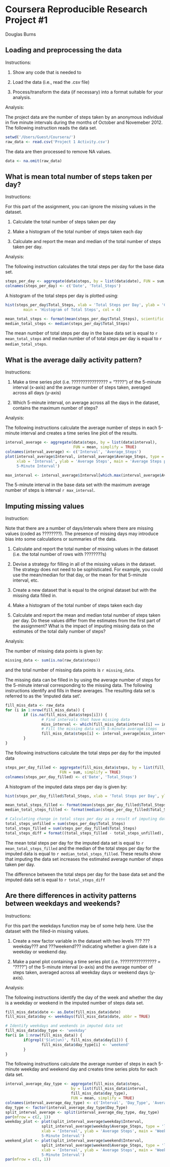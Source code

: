 Coursera Reproducible Research Project #1
===============================================================================

Douglas Burns


## Loading and preprocessing the data

Instructions:

1. Show any code that is needed to

2. Load the data (i.e., read the .csv file)

3. Process/transform the data (if necessary) into a format suitable for your 
analysis.

Analysis:

The project data are the number of steps taken by an anonymous individual 
in five minute intervals during the months of October and Novemeber 2012.
The following instruction reads the data set.

```r
setwd('/Users/Guest/Coursera/')
raw_data <- read.csv('Project 1 Activity.csv')
```

The data are then processed to remove NA values.

```r
data <- na.omit(raw_data)
```

## What is mean total number of steps taken per day?

Instructions:

For this part of the assignment, you can ignore the missing values in the dataset.

1. Calculate the total number of steps taken per day

2. Make a histogram of the total number of steps taken each day

3. Calculate and report the mean and median of the total number of steps taken per day.

Analysis:

The following instruction calculates the total steps per day for the base data set.

```r
steps_per_day <- aggregate(data$steps, by = list(data$date), FUN = sum, simplify = TRUE)
colnames(steps_per_day) <- c('Date', 'Total_Steps')
```

A histogram of the total steps per day is plotted using:

```r
hist(steps_per_day$Total_Steps, xlab = 'Total Steps per Day', ylab = 'Count', 
        main = 'Histogram of Total Steps', col = 4)
```


```r
mean_total_steps <- format(mean(steps_per_day$Total_Steps), scientific = FALSE )
median_total_steps <- median(steps_per_day$Total_Steps)
```

The mean number of total steps per day in the base data set is equal to `r mean_total_steps` and median number of of total steps per day is equal to `r median_total_steps`.

## What is the average daily activity pattern?

Instructions:

1. Make a time series plot (i.e. ???????????????? = "????") of the 5-minute interval (x-axis) and the average number of steps taken, averaged across all days (y-axis)

2. Which 5-minute interval, on average across all the days in the dataset, contains the maximum number of steps?

Analysis:

The following instructions calculate the average number of steps in each 5-minute interval and creates a time series line plot of the results.

```r
interval_average <- aggregate(data$steps, by = list(data$interval), 
                              FUN = mean, simplify = TRUE)
colnames(interval_average) <- c('Interval', 'Average_Steps')
plot(interval_average$Interval, interval_average$Average_Steps, type = 'l',
     xlab = 'Interval', ylab = 'Average Steps', main = 'Average Steps per 
     5-Minute Interval')
```


```r
max_interval <- interval_average$Interval[which.max(interval_average$Average_Steps)]
```

The 5-minute interval in the base data set with the maximum average number of steps is interval `r max_interval`. 

## Imputing missing values

Instruction:

Note that there are a number of days/intervals where there are missing values (coded as ????????). The presence of missing days may introduce bias into some calculations or summaries of the data.

1. Calculate and report the total number of missing values in the dataset (i.e. the total number of rows with ????????s)

2. Devise a strategy for filling in all of the missing values in the dataset. The strategy does not need to be sophisticated. For example, you could use the mean/median for that day, or the mean for that 5-minute interval, etc.

3. Create a new dataset that is equal to the original dataset but with the missing data filled in.

4. Make a histogram of the total number of steps taken each day 

5. Calculate and report the mean and median total number of steps taken per day. Do these values differ from the estimates from the first part of the assignment? What is the impact of imputing missing data on the estimates of the total daily number of steps?

Analysis:

The number of missing data points is given by:

```r
missing_data <- sum(is.na(raw_data$steps))
```

and the total number of missing data points is `r missing_data`.

The missing data can be filled in by using the average number of steps for the 5-minute interval corresponding to the missing data. The following instructions identify and fills in these averages. The resulting data set is referred to as the 'imputed data set'. 

```r
fill_miss_data <- raw_data
for (i in 1:nrow(fill_miss_data)) {
        if (is.na(fill_miss_data$steps[i])) {
                # Find intervals that have missing data
                miss_interval <- which(fill_miss_data$interval[i] == interval_average$Interval)
                # Fill the missing data with 5-minute average steps
                fill_miss_data$steps[i] <- interval_average[miss_interval, ]$Average_Steps
        }
}
```

The following instructions calculate the total steps per day for the imputed data

```r
steps_per_day_filled <- aggregate(fill_miss_data$steps, by = list(fill_miss_data$date), 
                        FUN = sum, simplify = TRUE)
colnames(steps_per_day_filled) <- c('Date', 'Total_Steps')
```

A histogram of the imputed data steps per day is given by:

```r
hist(steps_per_day_filled$Total_Steps, xlab = 'Total Steps per Day', ylab = 'Count', main = 'Histogram of Imputed Total Steps', col = 3)
```

```r
mean_total_steps_filled <- format(mean(steps_per_day_filled$Total_Steps), scientific = FALSE)
median_total_steps_filled <- format(median(steps_per_day_filled$Total_Steps), scientific = FALSE)

# Calculating change in total steps per day as a result of imputing data
total_steps_unfilled = sum(steps_per_day$Total_Steps)
total_steps_filled = sum(steps_per_day_filled$Total_Steps)
total_steps_diff = format((total_steps_filled - total_steps_unfilled), scientific = FALSE)
```

The mean total steps per day for the imputed data set is equal to `r mean_total_steps_filled` and the median of the total steps per day for the imputed data is equal to `r median_total_steps_filled`. These results show that imputing the data set increases the estimated average number of steps taken per day.

The difference between the total steps per day for the base data set and the imputed data set is equal to `r total_steps_diff`

## Are there differences in activity patterns between weekdays and weekends?

Instructions:

For this part the weekdays function may be of some help here. Use the dataset with the filled-in missing values.

1. Create a new factor variable in the dataset with two levels ??? ???weekday??? and ???weekend??? indicating whether a given date is a weekday or weekend day.

2. Make a panel plot containing a time series plot (i.e. ???????????????? = "????") of the 5-minute interval (x-axis) and the average number of steps taken, averaged across all weekday days or weekend days (y-axis). 

Analysis:

The following instructions identify the day of the week and whether the day is a weekday or weekend in the imputed number of steps data set.

```r
fill_miss_data$date <- as.Date(fill_miss_data$date)
fill_miss_data$day <- weekdays(fill_miss_data$date, abbr = TRUE)

# Identify weekdays and weekends in imputed data set
fill_miss_data$day_type <- 'weekday'
for(i in 1:nrow(fill_miss_data)) {
        if(grepl('S(at|un)', fill_miss_data$day[i])) {
                fill_miss_data$day_type[i] <- 'weekend'
        }
}
```


The following instructions calculate the average number of steps in each 5-minute weekday and weekend day and creates time series plots for each data set.

```r
interval_average_day_type <- aggregate(fill_miss_data$steps, 
                             by = list(fill_miss_data$interval, 
                             fill_miss_data$day_type), 
                             FUN = mean, simplify = TRUE)
colnames(interval_average_day_type) <- c('Interval', 'Day_Type', 'Average_Steps')
day_type <- factor(interval_average_day_type$Day_Type)
split_interval_average <- split(interval_average_day_type, day_type)
par(mfrow = c(2, 1))
weekday_plot <- plot(split_interval_average$weekday$Interval, 
                split_interval_average$weekday$Average_Steps, type = 'l',
                xlab = 'Interval', ylab = 'Average Steps', main = 'Weekday Average Steps per 
                5-Minute Interval')
weekend_plot <- plot(split_interval_average$weekend$Interval, 
                split_interval_average$weekend$Average_Steps, type = 'l',
                xlab = 'Interval', ylab = 'Average Steps', main = 'Weekend Average Steps per 
                5-Minute Interval')
par(mfrow = c(1, 1))
```

